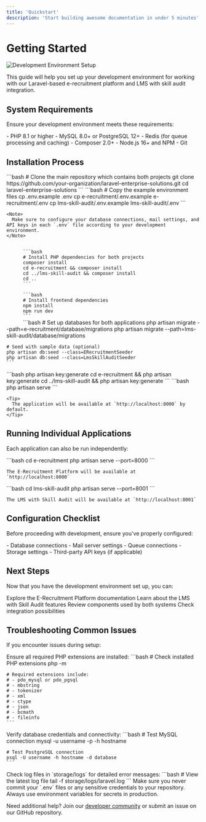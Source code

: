 ```yaml
---
title: 'Quickstart'
description: 'Start building awesome documentation in under 5 minutes'
---
```

# Getting Started

<img src="/api/placeholder/1200/300" alt="Development Environment Setup" />

This guide will help you set up your development environment for working with our Laravel-based e-recruitment platform and LMS with skill audit integration.

## System Requirements

Ensure your development environment meets these requirements:

<CardGroup cols={2}>
  <Card title="Server Requirements" icon="server">
    - PHP 8.1 or higher
    - MySQL 8.0+ or PostgreSQL 12+
    - Redis (for queue processing and caching)
  </Card>
  <Card title="Development Tools" icon="wrench">
    - Composer 2.0+
    - Node.js 16+ and NPM
    - Git
  </Card>
</CardGroup>

## Installation Process

<Steps>
  <Step title="Clone the Repository">
    ```bash
    # Clone the main repository which contains both projects
    git clone https://github.com/your-organization/laravel-enterprise-solutions.git
    cd laravel-enterprise-solutions
    ```
  </Step>
  <Step title="Environment Configuration">
    ```bash
    # Copy the example environment files
    cp .env.example .env
    cp e-recruitment/.env.example e-recruitment/.env
    cp lms-skill-audit/.env.example lms-skill-audit/.env
    ```
    
    <Note>
      Make sure to configure your database connections, mail settings, and API keys in each `.env` file according to your development environment.
    </Note>
  </Step>
  <Step title="Install Dependencies">
    <CodeGroup>
      <Code title="Backend Dependencies" icon="php">
      ```bash
      # Install PHP dependencies for both projects
      composer install
      cd e-recruitment && composer install
      cd ../lms-skill-audit && composer install
      cd ..
      ```
      </Code>
      <Code title="Frontend Dependencies" icon="js">
      ```bash
      # Install frontend dependencies
      npm install
      npm run dev
      ```
      </Code>
    </CodeGroup>
  </Step>
  <Step title="Database Setup">
    ```bash
    # Set up databases for both applications
    php artisan migrate --path=e-recruitment/database/migrations
    php artisan migrate --path=lms-skill-audit/database/migrations
    
    # Seed with sample data (optional)
    php artisan db:seed --class=ERecruitmentSeeder
    php artisan db:seed --class=LmsSkillAuditSeeder
    ```
  </Step>
  <Step title="Generate Application Keys">
    ```bash
    php artisan key:generate
    cd e-recruitment && php artisan key:generate
    cd ../lms-skill-audit && php artisan key:generate
    ```
  </Step>
  <Step title="Start the Development Server">
    ```bash
    php artisan serve
    ```
    
    <Tip>
      The application will be available at `http://localhost:8000` by default.
    </Tip>
  </Step>
</Steps>

## Running Individual Applications

Each application can also be run independently:

<AccordionGroup>
  <Accordion icon="users" title="E-Recruitment Platform">
    ```bash
    cd e-recruitment
    php artisan serve --port=8000
    ```
    
    The E-Recruitment Platform will be available at `http://localhost:8000`
  </Accordion>
  <Accordion icon="graduation-cap" title="LMS with Skill Audit">
    ```bash
    cd lms-skill-audit
    php artisan serve --port=8001
    ```
    
    The LMS with Skill Audit will be available at `http://localhost:8001`
  </Accordion>
</AccordionGroup>

## Configuration Checklist

Before proceeding with development, ensure you've properly configured:

<CheckboxList>
  - Database connections
  - Mail server settings
  - Queue connections
  - Storage settings
  - Third-party API keys (if applicable)
</CheckboxList>

## Next Steps

Now that you have the development environment set up, you can:

<CardGroup cols={2}>
  <Card title="E-Recruitment Platform" icon="users" href="/e-recruitment/overview">
    Explore the E-Recruitment Platform documentation
  </Card>
  <Card title="LMS with Skill Audit" icon="graduation-cap" href="/lms-skill-audit/overview">
    Learn about the LMS with Skill Audit features
  </Card>
  <Card title="Shared Components" icon="puzzle-piece" href="/shared-components/authentication">
    Review components used by both systems
  </Card>
  <Card title="API Reference" icon="code" href="/api-reference/overview">
    Check integration possibilities
  </Card>
</CardGroup>

## Troubleshooting Common Issues

If you encounter issues during setup:

<AccordionGroup>
  <Accordion icon="bug" title="PHP Extensions">
    Ensure all required PHP extensions are installed:
    ```bash
    # Check installed PHP extensions
    php -m
    
    # Required extensions include:
    # - pdo_mysql or pdo_pgsql
    # - mbstring
    # - tokenizer
    # - xml
    # - ctype
    # - json
    # - bcmath
    # - fileinfo
    ```
  </Accordion>
  <Accordion icon="database" title="Database Connection Issues">
    Verify database credentials and connectivity:
    ```bash
    # Test MySQL connection
    mysql -u username -p -h hostname
    
    # Test PostgreSQL connection
    psql -U username -h hostname -d database
    ```
  </Accordion>
  <Accordion icon="file-lines" title="Log Files">
    Check log files in `storage/logs` for detailed error messages:
    ```bash
    # View the latest log file
    tail -f storage/logs/laravel.log
    ```
  </Accordion>
</AccordionGroup>

<Warning>
  Make sure you never commit your `.env` files or any sensitive credentials to your repository. Always use environment variables for secrets in production.
</Warning>

Need additional help? Join our [developer community](https://community.example.com) or submit an issue on our GitHub repository.